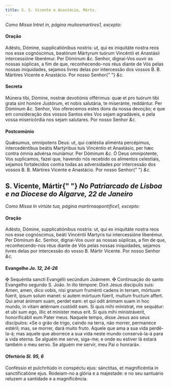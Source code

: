 ```yaml
---
title: S. S. Vicente e Anastácio, Márts.
---
```


<em>Como Missa Intret in, página muitosmartires1, excepto:</em>

<h4 class="text-center">Oração</h4>
<div class="grid grid-cols-2 gap-5">
  <span class="text-justify">
    Adésto, Dómine, supplicatiónibus nostris: ut, qui ex iniquitáte nostra reos
    nos esse cognóscimus, beatórum Mártyrum tuórum Vincéntii et Anastásii
    intercessióne liberémur. Per Dóminum <em>&c.</em>
  </span>
  <span class="text-justify">
    Senhor, dignai-Vos ouvir as nossas súplicas, a fim de que, reconhecendo-nos
    réus diante de Vós pelas nossas iniquidades, sejamos livres delas por
    intercessão dos vossos B. B. Mártires Vicente e Anastácio. Por nosso Senhor{" "}
    <em>&c.</em>
  </span>
</div>

<h4 class="text-center">Secreta</h4>
<div class="grid grid-cols-2 gap-5">
  <span class="text-justify">
    Múnera tibi, Dómine, nostræ devotiónis offérimus: quæ et pro tuórum tibi
    grata sint honóre Justórum, et nobis salutária, te miseránte, reddántur. Per
    Dóminum <em>&c.</em>
  </span>
  <span class="text-justify">
    Senhor, Vos oferecemos estes dons da nossa devoção; e que em consideração
    dos vossos Santos eles Vos sejam agradáveis, e pela vossa misericórdia nos
    sejam salutares. Por nosso Senhor <em>&c.</em>
  </span>
</div>

<h4 class="text-center">Postcomúnio</h4>
<div class="grid grid-cols-2 gap-5">
  <span class="text-justify">
    Quǽsumus, omnípotens Deus: ut, qui cœléstia aliménta percépimus,
    intercedéntibus beátis Martýribus tuis Vincéntio et Anastásio, per hæc
    contra ómnia advérsa muniámur. Per Dóminum <em>&c.</em>
  </span>
  <span class="text-justify">
    Ó Deus omnipotente, Vos suplicamos, fazei que, havendo nós recebido os
    alimentos celestiais, sejamos fortalecidos contra todas as adversidades por
    intercessão dos vossos B. B. Mártires Vicente e Anastácio. Por nosso Senhor{" "}
    <em>&c.</em>
  </span>
</div>

<h2 class="text-center">
  S. Vicente, Mártir{" "}
  <em>No Patriarcado de Lisboa e na Diocese do Algarve, 22 de Janeiro</em>
</h2>

<em>Como Missa In virtúte tua, página martirnaopontifice1, excepto:</em>

<h4 class="text-center">Oração</h4>
<div class="grid grid-cols-2 gap-5">
  <span class="text-justify">
    Adésto, Dómine, supplicatiónibus nostris: ut, qui ex iniquitáte nostra reos
    nos esse cognóscimus, beáti Vincéntii Martyris tui intercessióne liberémur.
    Per Dóminum <em>&c.</em>
  </span>
  <span class="text-justify">
    Senhor, dignai-Vos ouvir as nossas súplicas, a fim de que, reconhecendo-nos
    réus diante de Vós pelas nossas iniquidades, sejamos livres delas por
    intercessão do vosso B. Mártir Vicente. Por nosso Senhor <em>&c.</em>
  </span>
</div>

<h4 class="text-center">
  Evangelho <em>Jo. 12, 24-26</em>
</h4>
<div class="grid grid-cols-2 gap-5">
  <span class="text-justify">
    <span class="text-danger">&#10016;</span> Sequéntia sancti Evangélii
    secúndum Joánnem.
  </span>
  <span class="text-justify">
    <span class="text-danger">&#10016;</span> Continuação do santo Evangelho
    segundo S. João.
  </span>
  <span class="text-justify">
    In illo témpore: Dixit Jesus discípulis suis: Amen, amen, dico vobis, nisi
    granum fruménti cadens in terram, mórtuum fúerit, ipsum solum manet: si
    autem mórtuum fúerit, multum fructum affert. Qui amat ánimam suam, perdet
    eam: et qui odit ánimam suam in hoc mundo, in vitam ætérnam custódit eam. Si
    quis mihi mínistrat, me sequátur: et ubi sum ego, illic et miníster meus
    erit. Si quis mihi ministráverit, honorificábit eum Pater meus.
  </span>
  <span class="text-justify">
    Naquele tempo, disse Jesus aos seus discípulos: «Se o grão de trigo, caindo
    na terra, não morrer, permanece estéril; mas, se morrer, dará muito fruto.
    Aquele que ama a sua vida perdê-la-á; mas aquele que aborrece a sua vida
    neste mundo conservá-la-á para a vida eterna. Se alguém me serve, siga-me; e
    onde eu estiver lá estará também o meu servo. Se alguém me servir, meu Pai o
    honrará».
  </span>
</div>

<h4 class="text-center">
  Ofertório <em>Sl. 95, 6</em>
</h4>
<div class="grid grid-cols-2 gap-5">
  <span class="text-justify">
    Conféssio et pulchritúdo in conspéctu ejus: sánctitas, et magnificéntia in
    sanctificatióne ejus.
  </span>
  <span class="text-justify">
    Rodeiam-no a glória e a majestade: e no seu santuário reluzem a santidade e
    a magnificência.
  </span>
</div>
